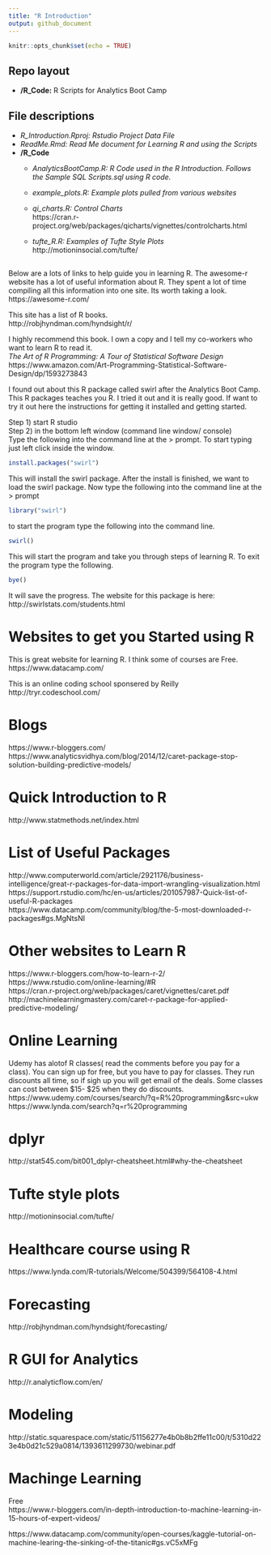 ```yaml
---
title: "R Introduction"
output: github_document
---
```


```r
knitr::opts_chunk$set(echo = TRUE)
```
## Repo layout
* **/R_Code:** R Scripts for Analytics Boot Camp
    
## File descriptions
* *R_Introduction.Rproj: Rstudio Project Data File*
* *ReadMe.Rmd: Read Me document for Learning R and using the Scripts*
* **/R_Code** 
    * *AnalyticsBootCamp.R: R Code used in the R Introduction. Follows the Sample SQL Scripts.sql using R code.*
    * *example_plots.R: Example plots pulled from various websites*
    * *qi_charts.R: Control Charts*  
      https://cran.r-project.org/web/packages/qicharts/vignettes/controlcharts.html
      
    * *tufte_R.R: Examples of Tufte Style Plots*  
      http://motioninsocial.com/tufte/  
      

## 
Below are a lots of links to help guide you in learning R.
The awesome-r website has a lot of useful information about R. They spent a lot of time compiling all this information into one site. Its worth taking a look. 
https://awesome-r.com/  

This site has a list of R books.  
http://robjhyndman.com/hyndsight/r/  

I highly recommend this book. I own a copy and I tell my co-workers who want to learn R to read it.  
*The Art of R Programming: A Tour of Statistical Software Design*  
https://www.amazon.com/Art-Programming-Statistical-Software-Design/dp/1593273843  


I found out about this R package called swirl after the Analytics Boot Camp. This R packages teaches you R. I tried it out and it is really good. If want to try it out here the instructions for getting it installed and getting started.

Step 1) start R studio  
Step 2) in the bottom left window (command line window/ console)  
Type the following into the command line at the > prompt. To start typing just left click inside the window.  
```r
install.packages("swirl")
```
This will install the swirl package. After the install is finished, we want to load the swirl package. Now type the following into the command line at the > prompt
```r
library("swirl")
```
to start the program type the following into the command line.
```r
swirl()
```
This will start the program and take you through steps of learning R.
To exit the program type the following.
```r
bye()
```
It will save the progress.
The website for this package is here:  
http://swirlstats.com/students.html  


# Websites to get you Started using R   
This is great website for learning R. I think some of courses are Free.  
https://www.datacamp.com/  

This is an online coding school sponsered by Reilly  
http://tryr.codeschool.com/ 


# Blogs  
https://www.r-bloggers.com/  
https://www.analyticsvidhya.com/blog/2014/12/caret-package-stop-solution-building-predictive-models/  

# Quick Introduction to R  
http://www.statmethods.net/index.html  

# List of Useful Packages    
http://www.computerworld.com/article/2921176/business-intelligence/great-r-packages-for-data-import-wrangling-visualization.html  
https://support.rstudio.com/hc/en-us/articles/201057987-Quick-list-of-useful-R-packages  
https://www.datacamp.com/community/blog/the-5-most-downloaded-r-packages#gs.MgNtsNI  


# Other websites to Learn R
https://www.r-bloggers.com/how-to-learn-r-2/  
https://www.rstudio.com/online-learning/#R  
https://cran.r-project.org/web/packages/caret/vignettes/caret.pdf  
http://machinelearningmastery.com/caret-r-package-for-applied-predictive-modeling/  

# Online Learning 
Udemy has  alotof R classes( read the comments before you pay for a class). You can sign up for free, but you have to pay for classes.
They run discounts all time, so if sigh up you will get email of the deals.
Some classes can cost between $15- $25 when they do discounts.  
https://www.udemy.com/courses/search/?q=R%20programming&src=ukw   
https://www.lynda.com/search?q=r%20programming  
 
# dplyr   
http://stat545.com/bit001_dplyr-cheatsheet.html#why-the-cheatsheet  

# Tufte style plots  
http://motioninsocial.com/tufte/  

# Healthcare course using R  
https://www.lynda.com/R-tutorials/Welcome/504399/564108-4.html

# Forecasting
http://robjhyndman.com/hyndsight/forecasting/  
  
# R GUI for Analytics  
http://r.analyticflow.com/en/

# Modeling
http://static.squarespace.com/static/51156277e4b0b8b2ffe11c00/t/5310d223e4b0d21c529a0814/1393611299730/webinar.pdf

# Machinge Learning  
Free  
https://www.r-bloggers.com/in-depth-introduction-to-machine-learning-in-15-hours-of-expert-videos/  

https://www.datacamp.com/community/open-courses/kaggle-tutorial-on-machine-learing-the-sinking-of-the-titanic#gs.vC5xMFg
